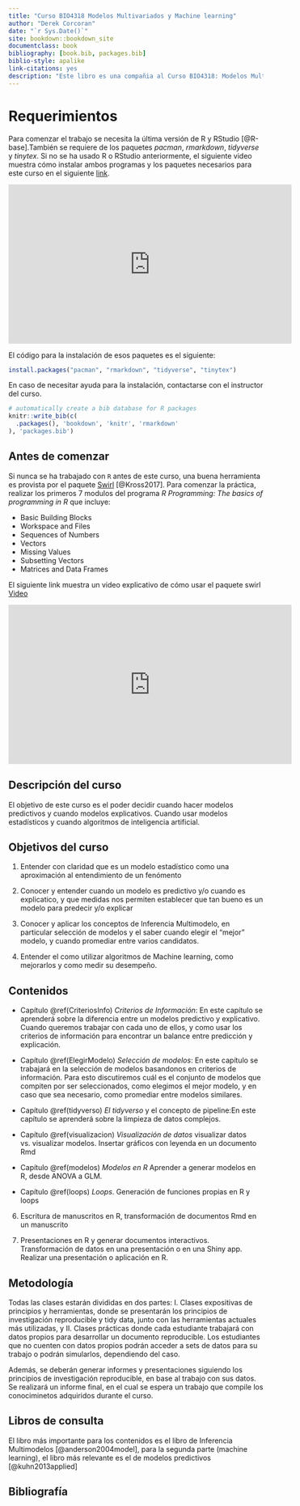 ```yaml
--- 
title: "Curso BIO4318 Modelos Multivariados y Machine learning"
author: "Derek Corcoran"
date: "`r Sys.Date()`"
site: bookdown::bookdown_site
documentclass: book
bibliography: [book.bib, packages.bib]
biblio-style: apalike
link-citations: yes
description: "Este libro es una compañia al Curso BIO4318: Modelos Multivariados y Machine learning"
---
```



# Requerimientos {-}

Para comenzar el trabajo se necesita la última versión de R y RStudio [@R-base].También se requiere de los paquetes *pacman*, *rmarkdown*, *tidyverse* y *tinytex*. Si no se ha usado R o RStudio anteriormente, el siguiente video muestra cómo instalar ambos programas y los paquetes necesarios para este curso en el siguiente [link](https://youtu.be/RtkCAKXsVbw).

<iframe width="560" height="315" src="https://www.youtube.com/embed/RtkCAKXsVbw" frameborder="0" allow="autoplay; encrypted-media" allowfullscreen></iframe>

El código para la instalación de esos paquetes es el siguiente:

```r
install.packages("pacman", "rmarkdown", "tidyverse", "tinytex")
```


En caso de necesitar ayuda para la instalación, contactarse con el instructor del curso.

```r
# automatically create a bib database for R packages
knitr::write_bib(c(
  .packages(), 'bookdown', 'knitr', 'rmarkdown'
), 'packages.bib')
```

## Antes de comenzar

Si nunca se ha trabajado con `R` antes de este curso, una buena herramienta es provista por el paquete [Swirl](http://swirlstats.com/students.html) [@Kross2017]. Para comenzar la práctica, realizar los primeros 7 modulos del programa *R Programming: The basics of programming in R* que incluye:

* Basic Building Blocks
* Workspace and Files
* Sequences of Numbers
* Vectors
* Missing Values
* Subsetting Vectors
* Matrices and Data Frames


El siguiente link muestra un video explicativo de cómo usar el paquete swirl [Video](https://youtu.be/w6L7Ye18yPE)

<iframe width="560" height="315" src="https://www.youtube.com/embed/w6L7Ye18yPE" frameborder="0" allow="autoplay; encrypted-media" allowfullscreen></iframe>

## Descripción del curso

El objetivo de este curso es el poder decidir cuando hacer modelos predictivos y cuando modelos explicativos. Cuando usar modelos estadísticos y cuando algoritmos de inteligencia artificial.

##  Objetivos del curso

1. Entender con claridad que es un modelo estadístico como una aproximación al entendimiento de un fenómento

2. Conocer y entender cuando un modelo es predictivo y/o cuando es explicatico, y que medidas nos permiten establecer que tan bueno es un modelo para predecir y/o explicar

3. Conocer y aplicar los conceptos de Inferencia Multimodelo, en particular selección de modelos y el saber cuando elegir el "mejor" modelo, y cuando promediar entre varios candidatos.

4. Entender el como utilizar algoritmos de Machine learning, como mejorarlos y como medir su desempeño.


## Contenidos

+  Capítulo \@ref(CriteriosInfo) *Criterios de Información*: En este capítulo se aprenderá sobre la diferencia entre un modelos predictivo y explicativo. Cuando queremos trabajar con cada uno de ellos, y como usar los criterios de información para encontrar un balance entre predicción y explicación.

+  Capítulo \@ref(ElegirModelo) *Selección de modelos*: En este capítulo se trabajará en la selección de modelos basandonos en criterios de información. Para esto discutiremos cuál es el conjunto de modelos que compiten por ser seleccionados, como elegimos el mejor modelo, y en caso que sea necesario, como promediar entre modelos similares.
    
+ Capítulo \@ref(tidyverso) *El tidyverso* y el concepto de pipeline:En este capítulo se aprenderá sobre la limpieza de datos complejos.

+ Capítulo \@ref(visualizacion) *Visualización de datos* visualizar datos vs. visualizar modelos. Insertar gráficos con leyenda en un documento Rmd

+ Capítulo \@ref(modelos) *Modelos en R* Aprender a generar modelos en R, desde ANOVA a GLM.

+ Capítulo \@ref(loops) *Loops*. Generación de funciones propias en R y loops

6. Escritura de manuscritos en R, transformación de documentos Rmd en un manuscrito

7. Presentaciones en R y generar documentos interactivos. Transformación de datos en una presentación o en una Shiny app. Realizar una presentación o aplicación en R.

## Metodología

Todas las clases estarán divididas en dos partes: I. Clases expositivas de principios y herramientas, donde se presentarán los principios de investigación reproducible y tidy data, junto con las herramientas actuales más utilizadas, y II. Clases prácticas donde cada estudiante trabajará con datos propios para desarrollar un documento reproducible. Los estudiantes que no cuenten con datos propios podrán acceder a sets de datos para su trabajo o podrán simularlos, dependiendo del caso.

Además, se deberán generar informes y presentaciones siguiendo los principios de investigación reproducible, en base al trabajo con sus datos. Se realizará un informe final, en el cual se espera un trabajo que compile los conociminetos adquiridos durante el curso.


## Libros de consulta

El libro más importante para los contenidos es el libro de Inferencia Multimodelos [@anderson2004model], para la segunda parte (machine learning), el libro más relevante es el de modelos predictivos [@kuhn2013applied]


## Bibliografía